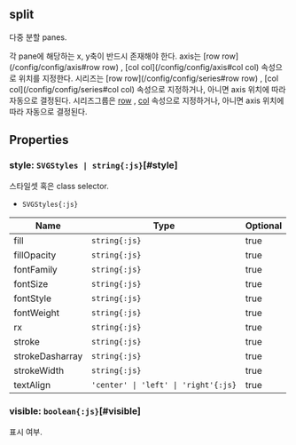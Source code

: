 ## **split**
다중 분할 panes.

각 pane에 해당하는 x, y축이 반드시 존재해야 한다.
axis는 [row row](/config/config/axis#row row) , [col col](/config/config/axis#col col) 속성으로 위치를 지정한다.
시리즈는 [row row](/config/config/series#row row) , [col col](/config/config/series#col col) 속성으로 지정하거나, 아니면 axis 위치에 따라 자동으로 결정된다.
시리즈그룹은 [row](/docs/api/classes/row) , [col](/docs/api/classes/col) 속성으로 지정하거나, 아니면 axis 위치에 따라 자동으로 결정된다.
## Properties

### style: `SVGStyles | string{:js}`[#style]
스타일셋 혹은 class selector.  
- `SVGStyles{:js}` 

| Name | Type | Optional |  
| ----- | ----- | ----- |  
| fill | `string{:js}` | true |  
| fillOpacity | `string{:js}` | true |  
| fontFamily | `string{:js}` | true |  
| fontSize | `string{:js}` | true |  
| fontStyle | `string{:js}` | true |  
| fontWeight | `string{:js}` | true |  
| rx | `string{:js}` | true |  
| stroke | `string{:js}` | true |  
| strokeDasharray | `string{:js}` | true |  
| strokeWidth | `string{:js}` | true |  
| textAlign | `'center' \| 'left' \| 'right'{:js}` | true |
### visible: `boolean{:js}`[#visible]
표시 여부.  
<DefaultValue value="true" contents=""></DefaultValue>